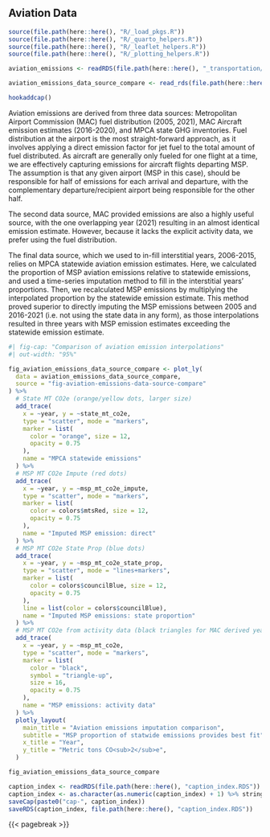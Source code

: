 ## Aviation Data
```r
source(file.path(here::here(), "R/_load_pkgs.R"))
source(file.path(here::here(), "R/_quarto_helpers.R"))
source(file.path(here::here(), "R/_leaflet_helpers.R"))
source(file.path(here::here(), "R/_plotting_helpers.R"))

aviation_emissions <- readRDS(file.path(here::here(), "_transportation/data/aviation_emissions.rds"))

aviation_emissions_data_source_compare <- read_rds(file.path(here::here(), "_transportation/data/aviation_emissions_data_source_compare.RDS"))

hookaddcap()
```

Aviation emissions are derived from three data sources: Metropolitan Airport Commission (MAC) fuel distribution (2005, 2021), MAC Aircraft emission estimates (2016-2020), and MPCA state GHG inventories. Fuel distribution at the airport is the most straight-forward approach, as it involves applying a direct emission factor for jet fuel to the total amount of fuel distributed. As aircraft are generally only fueled for one flight at a time, we are effectively capturing emissions for aircraft flights departing MSP. The assumption is that any given airport (MSP in this case), should be responsible for half of emissions for each arrival and departure, with the complementary departure/recipient airport being responsible for the other half. 

The second data source, MAC provided emissions are also a highly useful source, with the one overlapping year (2021) resulting in an almost identical emission estimate. However, because it lacks the explicit activity data, we prefer using the fuel distribution.

The final data source, which we used to in-fill interstitial years, 2006-2015, relies on MPCA statewide aviation emission estimates. Here, we calculated the proportion of MSP aviation emissions relative to statewide emissions, and used a time-series imputation method to fill in the interstitial years' proportions. Then, we recalculated MSP emissions by multiplying the interpolated proportion by the statewide emission estimate. This method proved superior to directly imputing the MSP emissions between 2005 and 2016-2021 (i.e. not using the state data in any form), as those interpolations resulted in three years with MSP emission estimates exceeding the statewide emission estimate.

```r
#| fig-cap: "Comparison of aviation emission interpolations"
#| out-width: "95%"

fig_aviation_emissions_data_source_compare <- plot_ly(
  data = aviation_emissions_data_source_compare,
  source = "fig-aviation-emissions-data-source-compare"
) %>%
  # State MT CO2e (orange/yellow dots, larger size)
  add_trace(
    x = ~year, y = ~state_mt_co2e,
    type = "scatter", mode = "markers",
    marker = list(
      color = "orange", size = 12,
      opacity = 0.75
    ),
    name = "MPCA statewide emissions"
  ) %>%
  # MSP MT CO2e Impute (red dots)
  add_trace(
    x = ~year, y = ~msp_mt_co2e_impute,
    type = "scatter", mode = "markers",
    marker = list(
      color = colors$mtsRed, size = 12,
      opacity = 0.75
    ),
    name = "Imputed MSP emission: direct"
  ) %>%
  # MSP MT CO2e State Prop (blue dots)
  add_trace(
    x = ~year, y = ~msp_mt_co2e_state_prop,
    type = "scatter", mode = "lines+markers",
    marker = list(
      color = colors$councilBlue, size = 12,
      opacity = 0.75
    ),
    line = list(color = colors$councilBlue),
    name = "Imputed MSP emissions: state proportion"
  ) %>%
  # MSP MT CO2e from activity data (black triangles for MAC derived years)
  add_trace(
    x = ~year, y = ~msp_mt_co2e,
    type = "scatter", mode = "markers",
    marker = list(
      color = "black",
      symbol = "triangle-up",
      size = 16,
      opacity = 0.75
    ),
    name = "MSP emissions: activity data"
  ) %>%
  plotly_layout(
    main_title = "Aviation emissions imputation comparison",
    subtitle = "MSP proportion of statwide emissions provides best fit",
    x_title = "Year",
    y_title = "Metric tons CO<sub>2</sub>e",
  )

fig_aviation_emissions_data_source_compare
```


```r
caption_index <- readRDS(file.path(here::here(), "caption_index.RDS"))
caption_index <- as.character(as.numeric(caption_index) + 1) %>% stringr::str_pad(width = 2, side = "left", pad = "0")
saveCap(paste0("cap-", caption_index))
saveRDS(caption_index, file.path(here::here(), "caption_index.RDS"))
```
{{< pagebreak >}}
